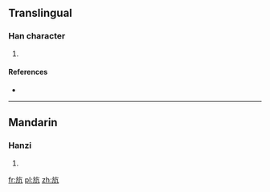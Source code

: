 ==Translingual==

===Han character===
{{Han char|rn=70|rad=方|as=04|sn=8|four=0821<sub>7</sub>|canj=卜尸人竹弓 (YSOHN)}}

# {{defn|Han|sort=方04}}

====References====
* {{Han ref|kx=0481.090|dkj=13626|dj=0843.050|hdz=32174.050|uh=65BB|ud=26043|bh=CCC3|bd=52419}}

----

==Mandarin==

===Hanzi===
{{cmn-hanzi|pin=[[háng]] ([[hang2]])|wg=hang<sup>2</sup>}}

# {{defn|lang=cmn|sort=方04}}

[[fr:斻]]
[[pl:斻]]
[[zh:斻]]